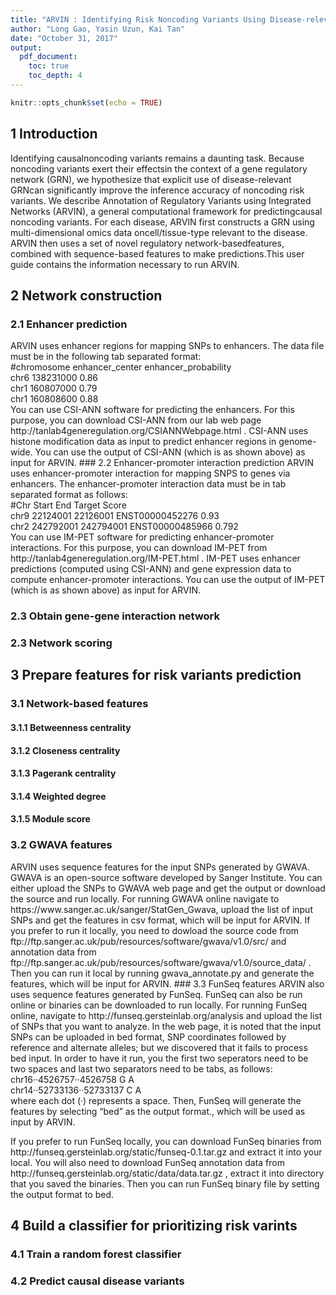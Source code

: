 ```yaml
---
title: "ARVIN : Identifying Risk Noncoding Variants Using Disease-relevant Gene Regulatory Networks"
author: "Long Gao, Yasin Uzun, Kai Tan"
date: "October 31, 2017"
output: 
  pdf_document:
    toc: true
    toc_depth: 4
---
```


```r
knitr::opts_chunk$set(echo = TRUE)
```

## 1 Introduction

Identifying causalnoncoding variants remains a daunting task. Because noncoding variants exert their effectsin the context of a gene regulatory network (GRN), we hypothesize that explicit use of disease-relevant GRNcan significantly improve the inference accuracy of noncoding risk variants. We describe Annotation of Regulatory Variants using Integrated Networks (ARVIN), a general computational framework for predictingcausal noncoding variants. For each disease, ARVIN first constructs a GRN using multi-dimensional omics data oncell/tissue-type relevant to the disease. ARVIN then uses a set of novel regulatory network-basedfeatures, combined with sequence-based features to make predictions.This user guide contains the information necessary to run ARVIN.

## 2 Network construction
### 2.1 Enhancer prediction
ARVIN uses enhancer regions for mapping SNPs to enhancers. The data file must be in the following tab separated format:  
#chromosome	enhancer_center	enhancer_probability  
chr6	138231000	0.86  
chr1	160807000	0.79  
chr1	160808600	0.88  
You can use CSI-ANN software for predicting the enhancers. For this purpose, you can download CSI-ANN from our lab web page http://tanlab4generegulation.org/CSIANNWebpage.html . CSI-ANN uses histone modification data as input to predict enhancer regions in genome-wide. You can use the output of CSI-ANN (which is as shown above) as input for ARVIN.
### 2.2 Enhancer-promoter interaction prediction
ARVIN uses enhancer-promoter interaction for mapping SNPS to genes via enhancers. The enhancer-promoter interaction data must be in tab separated format as follows:  
#Chr	Start	End	Target	Score  
chr9	22124001	22126001	ENST00000452276	0.93  
chr2	242792001	242794001	ENST00000485966	0.792  
You can use IM-PET software for predicting enhancer-promoter interactions. For this purpose, you can download IM-PET from http://tanlab4generegulation.org/IM-PET.html . IM-PET uses enhancer predictions (computed using CSI-ANN) and gene expression data to compute enhancer-promoter interactions. You can use the output of IM-PET (which is as shown above) as input for ARVIN.

### 2.3 Obtain gene-gene interaction network
### 2.3 Network scoring

## 3 Prepare features for risk variants prediction
### 3.1 Network-based features
#### 3.1.1 Betweenness centrality
#### 3.1.2 Closeness centrality
#### 3.1.3 Pagerank centrality
#### 3.1.4 Weighted degree
#### 3.1.5 Module score
### 3.2 GWAVA features
ARVIN uses sequence features for the input SNPs generated by GWAVA. GWAVA is an open-source software developed by Sanger Institute. You can either upload the SNPs to GWAVA web page and get the output or download the source and run locally.
For running GWAVA online navigate to  https://www.sanger.ac.uk/sanger/StatGen_Gwava, upload the list of input SNPs and get the features in csv format, which will be input for ARVIN.
If you prefer to run it locally, you need to dowload the source code from ftp://ftp.sanger.ac.uk/pub/resources/software/gwava/v1.0/src/  and annotation data from ftp://ftp.sanger.ac.uk/pub/resources/software/gwava/v1.0/source_data/ . Then you can run it local by running gwava_annotate.py and generate the features, which will be input for ARVIN.
### 3.3 FunSeq features
ARVIN also uses sequence features generated by FunSeq. FunSeq can also be run online or binaries can be downloaded to run locally. 
For running FunSeq online, navigate to http://funseq.gersteinlab.org/analysis and upload the list of SNPs that you want to analyze. In the web page, it is noted that the input SNPs can be uploaded in bed format, SNP coordinates followed by reference and alternate alleles; but we discovered that it fails to process bed input. In order to have it run, you the first two seperators need to be two spaces and last two separators need to be tabs, as follows:  
chr16··4526757··4526758	G	A  
chr14··52733136··52733137	C	A  
where each dot (·) represents a space. 
Then, FunSeq will generate the features by selecting “bed” as the output format., which will be used as input by ARVIN.

If you prefer to run FunSeq locally, you can download FunSeq binaries from http://funseq.gersteinlab.org/static/funseq-0.1.tar.gz and extract it into your local. You will also need to download FunSeq annotation data from http://funseq.gersteinlab.org/static/data/data.tar.gz , extract it into directory that you saved the binaries. Then you can run FunSeq binary file by setting the output format to bed.  

## 4 Build a classifier for prioritizing risk varints
### 4.1 Train a random forest classifier
### 4.2 Predict causal disease variants
